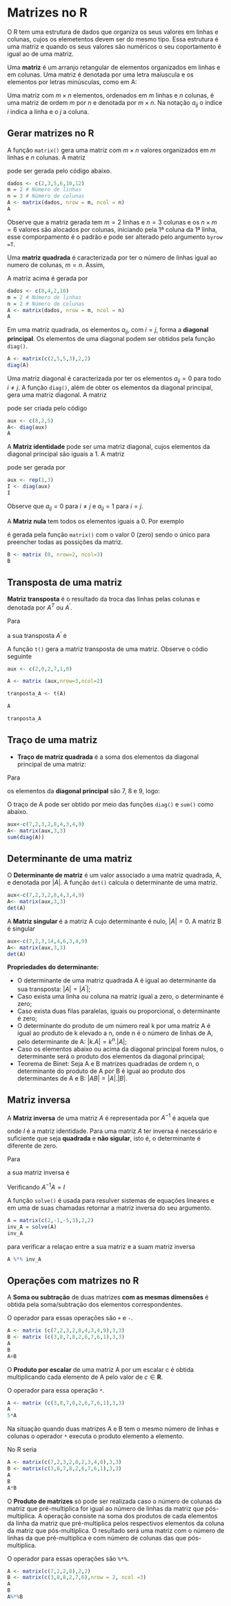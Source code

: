 # Matrizes no R {#cap3}

O R tem uma estrutura de dados que organiza os seus valores em linhas e colunas, cujos os elemetentos devem ser do mesmo tipo. Essa estrutura é uma matriz e quando os seus valores são numéricos o seu coportamento é igual ao de uma matriz. 


Uma **matriz** é um arranjo retangular de elementos organizados em linhas e em colunas. Uma matriz é denotada por uma letra maíuscula e os elementos por letras minúsculas, como em A:

\begin{equation*}
A = 
\begin{bmatrix}
a_{11} & a_{12} & a_{13} & \cdots & a_{1n} \\
a_{21} & a_{22} & a_{23} & \cdots & a_{2n} \\
\vdots &        &        & \cdots &        \\
a_{m1} & a_{m2} & a_{m3} & \cdots & a_{mn} \\
\end{bmatrix}
\end{equation*}

Uma matriz com $m \times n$ elementos, ordenados em $m$ linhas e $n$ colunas, é uma matriz de ordem $m$ por $n$ e denotada por $m \times n$. Na notação $a_{ij}$ o índice $i$ indica a linha e o $j$ a coluna.

## Gerar matrizes no R


A função `matrix()` gera uma matriz com $m \times n$ valores organizados em $m$ linhas e  $n$ colunas.  A matriz 

\begin{equation*}
A = 
\begin{bmatrix}
2 & 5 & 10 \\
3 & 6 & 12
\end{bmatrix}
\end{equation*}

pode ser gerada pelo código abaixo.

```r
dados <- c(2,3,5,6,10,12)
m = 2 # Número de linhas
n = 3 # Número de colunas 
A <- matrix(dados, nrow = m, ncol = n)
A
```

Observe que a matriz gerada tem $m=2$ linhas e $n=3$ colunas e os  $n\times m = 6$ valores são alocados por colunas, iniciando pela 1ª coluna da 1ª linha, esse comporpamento é o padrão e pode ser alterado pelo argumento `byrow =T`.


Uma **matriz quadrada** é caracterizada por ter o número de linhas igual ao numero de colunas, $m = n$. Assim,

\begin{equation*}
A = 
\begin{bmatrix}
8 & 2 \\
4 & 10
\end{bmatrix}
\end{equation*}

A matriz acima é gerada por


```r
dados <- c(8,4,2,10)
m = 2 # Número de linhas
n = 2 # Número de colunas 
A <- matrix(dados, nrow = m, ncol = n)
A
```


Em uma matriz quadrada, os elementos $a_{ij}$, com $i = j$, forma a **diagonal principal**. Os elementos de uma diagonal podem ser obtidos pela função `diag()`.

```r
A <- matrix(c(2,5,5,3),2,2)
diag(A)
```


Uma matriz diagonal é caracterizada por ter os elementos $a_{ij} = 0$ para todo $i \neq j$. A função `diag()`, além de obter os elementos da diagonal principal, gera uma matriz diagonal. A matriz 


\begin{equation*}
A = 
\begin{bmatrix}
8 & 0 & 0\\
0 & 2 & 0\\
0 & 0 & 5
\end{bmatrix}
\end{equation*}

pode ser criada pelo código

```r
aux <- c(8,2,5)
A<- diag(aux)
A
```
 A **Matriz identidade** pode ser uma matriz diagonal, cujos elementos da diagonal principal são iguais a 1. A matriz

\begin{equation*}
I = 
\begin{bmatrix}
1 & 0 & 0\\
0 & 1 & 0\\
0 & 0 & 1
\end{bmatrix}
\end{equation*}

pode ser gerada por 

```r
aux <- rep(1,3)
I <- diag(aux)
I
```

Observe que $a_{ij} =0$ para $i \neq j$ e $a_{ij} = 1$ para $i = j$.

A **Matriz nula** tem todos os elementos  iguais a 0. Por exemplo 

\begin{equation*}
B = 
\begin{bmatrix}
0 & 0 & 0\\
0 & 0 & 0
\end{bmatrix}
\end{equation*}

é gerada pela função `matrix()` com o valor 0 (zero) sendo o único para preencher todas as possições da matriz.

```r
B <- matrix (0, nrow=2, ncol=3)
B
```

## Transposta de uma matriz

**Matriz transposta** é o resultado da troca das linhas pelas colunas e denotada por $A^T$ ou $A^\prime$.

Para 

\begin{equation*}
A = 
\begin{bmatrix}
2 & 7 \\
0 & 1 \\
2 & 0 
\end{bmatrix}
\end{equation*}

a sua transposta $A^\prime$ é 

\begin{equation*}
A^\prime = 
\begin{bmatrix}
2 & 0 & 2\\
7 & 1 & 0
\end{bmatrix}
\end{equation*}

A função `t()` gera a matriz transposta de uma matriz. Observe o códio seguinte

```r
aux <- c(2,0,2,7,1,0)

A <- matrix (aux,nrow=3,ncol=2)

tranposta_A <- t(A)

A

tranposta_A

```

## Traço de uma matriz

+ **Traço de matriz quadrada** é a soma dos elementos da diagonal principal de uma matriz:

\begin{equation*}
Traço(A)= \sum_{i,j} a_{ij} \quad \forall i = j
\end{equation*}

Para 

\begin{equation*}
A = 
\begin{bmatrix}
7 & 2 & 3\\
2 & 8 & 4\\
3 & 4 & 9
\end{bmatrix}
\end{equation*}

os elementos da **diagonal principal** são 7, 8 e 9, logo:

\begin{equation*}
Traço(A)= 7 + 8 + 9 = 24
\end{equation*}

O traço de A  pode ser obtido por meio das funções `diag()` e `sum()` como abaixo.

```r
aux<-c(7,2,3,2,8,4,3,4,9)
A<- matrix(aux,3,3)
sum(diag(A))
```

## Determinante de uma matriz

O **Determinante de matriz** é um valor associado a uma matriz quadrada, A, e denotada por $|A|$. A função `det()` calcula o determinante de uma matriz.
 
```r
aux<-c(7,2,3,2,8,4,3,4,9)
A<- matrix(aux,3,3)
det(A)
``` 

A **Matriz singular**  é a matriz A cujo determinante é  nulo, $|A| = 0$. A matriz B  é singular

```r
aux<-c(7,2,3,14,4,6,3,4,9)
A<- matrix(aux,3,3)
det(A)
``` 
**Propriedades do determinante:**

+ O determinante de uma matriz quadrada A é igual ao determinante da sua transposta: $|A| = |A^\prime|$;
+ Caso exista uma linha ou coluna na matriz igual a zero, o determinante é zero;
+ Caso exista duas filas paralelas, iguais ou proporcional, o determinante é zero;
+ O determinante do produto de um número real k por uma matriz A é igual ao produto de k elevado a n, onde n é o número de linhas de A, pelo determinante de A: $|k . A| = k^n . |A|$;
+ Caso os elementos abaixo ou acima da diagonal principal forem nulos, o determinante será o produto dos elementos da diagonal principal;
+ Teorema de Binet: Seja A e B matrizes quadradas de ordem n, o determinante do produto de A por B é igual ao produto dos determinantes de A e B: $|AB|=|A|.|B|$.

## Matriz inversa

A **Matriz inversa** de  uma matriz $A$ é representada por $A^{-1}$ é aquela que 

\begin{equation*}
AA^{-1}=A^{-1}A = I
\end{equation*}

onde $I$ é a matriz identidade. Para uma matriz $A$ ter inversa é necessário e suficiente que seja **quadrada** e **não sigular**, isto é, o determinante é diferente de zero. 

Para 

\begin{equation*}
A = 
\begin{bmatrix}
 2  & -5\\
-1  &  3
\end{bmatrix}
\end{equation*}

 a sua matriz inversa é 
 
\begin{equation*}
A^{-1} = 
\begin{bmatrix}
 3 & 5\\
 1 & 2
\end{bmatrix}
\end{equation*}
 
Verificando $A^{-1}A=I$

\begin{equation*}
\begin{bmatrix}
 2 & -5\\
-1 &  3
\end{bmatrix}
\begin{bmatrix}
 3 & 5\\
 1 & 2
\end{bmatrix}=
\begin{bmatrix}
1 & 0 \\
0 & 1 
\end{bmatrix}
\end{equation*}

A função `solve()` é usada para resulver sistemas de equações lineares e em uma de suas chamadas retornar a matriz inversa do seu argumento.


```r
A = matrix(c(2,-1,-5,3),2,2)
inv_A = solve(A)
inv_A
```
para verificar a relaçao entre a sua matriz e a suam matriz inversa 

```r
A %*% inv_A
```



## Operações com matrizes no R

A **Soma ou subtração** de duas matrizes **com as mesmas dimensões** é obtida pela soma/subtração dos elementos correspondentes.

O operador para essas operações são `+` e `-`.

\begin{equation*}
\begin{bmatrix}
7 & 2 & 3\\
2 & 8 & 4\\
3 & 4 & 9
\end{bmatrix} + 
\begin{bmatrix}
3 & 8 & 7\\
8 & 2 & 6\\
7 & 6 & 1
\end{bmatrix} = 
\begin{bmatrix}
10 & 10 & 10\\
10 & 10 & 10\\
10 & 10 & 10
\end{bmatrix}
\end{equation*}

```r
A <- matrix (c(7,2,3,2,8,4,3,4,9),3,3)
B <- matrix (c(3,8,7,8,2,6,7,6,1),3,3)
A
B
A+B
```

O **Produto por escalar** de uma matriz A por um escalar c é obtida multiplicando cada elemento de A pelo valor de $c \in \mathbf{R}$. 

O operador para essa operação `*`.

\begin{equation*}
5 \times
\begin{bmatrix}
3 & 8 & 7\\
8 & 2 & 6\\
7 & 6 & 1
\end{bmatrix} = 
\begin{bmatrix}
15 & 40 & 35\\
40 & 10 & 30\\
35 & 30 & 5
\end{bmatrix}
\end{equation*}

```r
A <- matrix (c(3,8,7,8,2,6,7,6,1),3,3)
A
5*A
```

Na situação quando duas matrizes A e B tem o mesmo número de linhas e colunas o operador `*` executa o produto elemento a elemento.

\begin{equation*}
\begin{bmatrix}
7 & 2 & 3\\
2 & 8 & 4\\
3 & 4 & 9
\end{bmatrix} \circ 
\begin{bmatrix}
3 & 8 & 7\\
8 & 2 & 6\\
7 & 6 & 1
\end{bmatrix} =
\begin{bmatrix}
21 & 16 & 21\\
16 & 64 & 24\\
21 & 24 & 9
\end{bmatrix}
\end{equation*}

No R seria

```r
A <- matrix(c(7,2,3,2,8,2,3,4,8),3,3)
B <- matrix(c(3,8,7,8,2,6,7,6,1),3,3)
A
B
A*B
```




O **Produto de matrizes** só pode ser realizada caso o número de colunas da matriz que pré-multiplica for igual ao número de linhas da matriz que pós-multiplica. A operação consiste na soma dos produtos de cada elementos da linha da matriz que pré-multiplica pelos respectivos elementos da coluna da matriz que pós-multiplica. O resultado será uma matriz com o número de linhas da que pré-multiplica e com número de colunas das que pós-multiplica.


O operador para essas operações são `%*%`.

\begin{equation*}
\begin{bmatrix}
7 & 2 \\
2 & 8 \\
\end{bmatrix} + 
\begin{bmatrix}
3 & 8 & 7\\
8 & 2 & 6
\end{bmatrix} = 
\begin{bmatrix}
37 & 60 & 61\\
70 & 80 & 62
\end{bmatrix}
\end{equation*}

```r
A <- matrix(c(7,2,2,8),2,2)
B <- matrix(c(3,8,8,2,7,6),nrow = 2, ncol =3)
A
B
A%*%B
```

